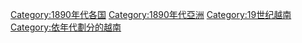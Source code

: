 [[Category:1890年代各国|Category:1890年代各国]]
[[Category:1890年代亞洲|Category:1890年代亞洲]]
[[Category:19世纪越南|Category:19世纪越南]]
[[Category:依年代劃分的越南|Category:依年代劃分的越南]]